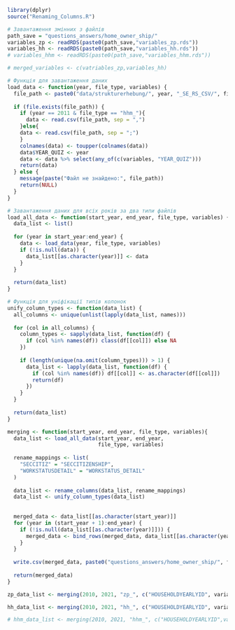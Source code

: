 ```r
library(dplyr)
source("Renaming_Columns.R")
```

```r
# Завантаження змінних з файлів
path_save = "questions_answers/home_owner_ship/"
variables_zp <- readRDS(paste0(path_save,"variables_zp.rds"))
variables_hh <- readRDS(paste0(path_save,"variables_hh.rds"))
# variables_hhm <- readRDS(paste0(path_save,"variables_hhm.rds"))
```

```r
# merged_variables <- c(vatriables_zp,variables_hh)
```

```r
# Функція для завантаження даних
load_data <- function(year, file_type, variables) {
  file_path <- paste0("data/strukturerhebung/", year, "_SE_RS_CSV/", file_type, year, ".csv")
  
  if (file.exists(file_path)) {
    if (year == 2011 & file_type == "hhm_"){
      data <- read.csv(file_path, sep = ",")
    }else{
    data <- read.csv(file_path, sep = ";")
    }
    colnames(data) <- toupper(colnames(data))
    data$YEAR_QUIZ <- year
    data <- data %>% select(any_of(c(variables, "YEAR_QUIZ")))
    return(data)
  } else {
    message(paste("Файл не знайдено:", file_path))
    return(NULL)
  }
}
```

```r

# Завантаження даних для всіх років за два типи файлів
load_all_data <- function(start_year, end_year, file_type, variables) {
  data_list <- list()
  
  for (year in start_year:end_year) {
    data <- load_data(year, file_type, variables)
    if (!is.null(data)) {
      data_list[[as.character(year)]] <- data
    }
  }
  
  return(data_list)
}
```

```r
# Функція для уніфікації типів колонок
unify_column_types <- function(data_list) {
  all_columns <- unique(unlist(lapply(data_list, names)))
  
  for (col in all_columns) {
    column_types <- sapply(data_list, function(df) {
      if (col %in% names(df)) class(df[[col]]) else NA
    })
    
    if (length(unique(na.omit(column_types))) > 1) {
      data_list <- lapply(data_list, function(df) {
        if (col %in% names(df)) df[[col]] <- as.character(df[[col]])
        return(df)
      })
    }
  }
  
  return(data_list)
}
```

```r
merging <- function(start_year, end_year, file_type, variables){
  data_list <- load_all_data(start_year, end_year, 
                             file_type, variables)
  
  rename_mappings <- list(
    "SECCITIZ" = "SECCITIZENSHIP",
    "WORKSTATUSDETAIL" = "WORKSTATUS_DETAIL"
  )
  
  data_list <- rename_columns(data_list, rename_mappings)
  data_list <- unify_column_types(data_list)
  
  
  merged_data <- data_list[[as.character(start_year)]]
  for (year in (start_year + 1):end_year) {
    if (!is.null(data_list[[as.character(year)]])) {
      merged_data <- bind_rows(merged_data, data_list[[as.character(year)]])
    }
  }
  
  write.csv(merged_data, paste0("questions_answers/home_owner_ship/", file_type, "merged_data",".csv"), row.names = FALSE)
  
  return(merged_data)
}
```

```r
zp_data_list <- merging(2010, 2021, "zp_", c("HOUSEHOLDYEARLYID", variables_zp))
```


```r
hh_data_list <- merging(2010, 2021, "hh_", c("HOUSEHOLDYEARLYID", variables_hh))
```

```r
# hhm_data_list <- merging(2010, 2021, "hhm_", c("HOUSEHOLDYEARLYID",variables_hhm))
```
